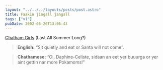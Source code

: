 ```yaml
---
layout: "../../../layouts/posts/post.astro"
title: Faakin jingall jangall
tags: ["v1"]
pubDate: 2002-05-26T13:05:43
---
```


[Chatham Girls][1] (Last All Summer Long?)

> **English:** &#8220;Sit quietly and eat or Santa will not come&#8221;.

> **Chathamese:** &#8220;Oi, Daphine-Celiste, sidaan an eet yer buuurga or yer aint gettin nar more Pokamoms!&#8221;

[1]: http://www.geocities.com/chatham_girls/home.htm "The Official Chatham Girl website (check for Google's cached version if it's down"
